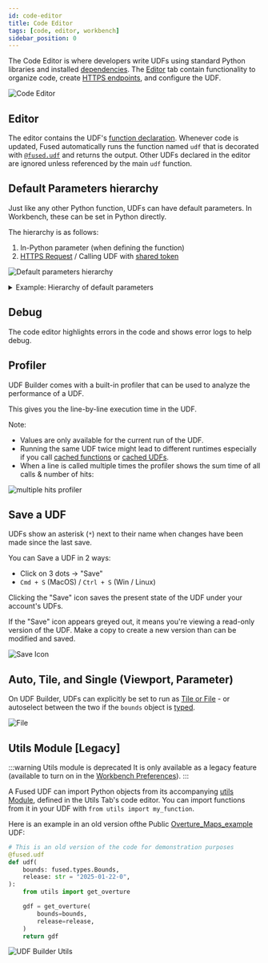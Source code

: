 ```yaml
---
id: code-editor
title: Code Editor
tags: [code, editor, workbench]
sidebar_position: 0
---
```


The Code Editor is where developers write UDFs using standard Python libraries and installed [dependencies](/core-concepts/run-udfs/dependencies/). The [Editor](/workbench/udf-builder/code-editor/#editor) tab contain functionality to organize code, create [HTTPS endpoints](/core-concepts/run-udfs/run-small-udfs/#https-requests), and configure the UDF.

![Code Editor](/img/workbench/udf-builder/code_editor.png)

## Editor

The editor contains the UDF's [function declaration](/core-concepts/write/#function-declaration). Whenever code is updated, Fused automatically runs the function named `udf` that is decorated with [`@fused.udf`](/core-concepts/write/#fusedudf-decorator) and returns the output. Other UDFs declared in the editor are ignored unless referenced by the main `udf` function.

## Default Parameters hierarchy

Just like any other Python function, UDFs can have default parameters. In Workbench, these can be set in Python directly.

The hierarchy is as follows:
1. In-Python parameter (when defining the function)
2. [HTTPS Request](/core-concepts/run-udfs/run-small-udfs/) / Calling UDF with [shared token](/core-concepts/run-udfs/run-small-udfs/#token)

![Default parameters hierarchy](/img/workbench/udf-builder/code_editor/overview_default_params.png)

<details>
<summary>Example: Hierarchy of default parameters</summary>

Let's start with a simple UDF:
```python
@fused.udf
def udf(my_default_param: float = 1.5):
    
    print(f"{my_default_param=}")
    return my_default_param
```

In Workbench, without defining else we would get `1.5` back:

![default python params](/img/workbench/udf-builder/code_editor/default_python_params.png)

Now we can set default parameters in the UDF layer UI:

<ReactPlayer playsinline={true} className="video__player" playing={false} muted={true} controls height="100%" url="https://fused-magic.s3.us-west-2.amazonaws.com/workbench-walkthrough-videos/docs_rewrite/code_editor_setting_default_params_in_UI_compressed2.mp4" width="100%" />

In this case Workbench overwrites the default parameter in the Python code with the value set in the UI:

![Workbench UI overwrites Python default params](/img/workbench/udf-builder/code_editor/workbench_overrides_default_value.png)

And finally, if you call this UDF through HTTPS / Shares token, then the default parameter will of course be overwritten by the value you provide:

![Overwriting in python](/img/workbench/udf-builder/code_editor/overwriting_in_python.png)

</details>

## Debug

The code editor highlights errors in the code and shows error logs to help debug.

<ReactPlayer playsinline={true} className="video__player" playing={false} muted={true} controls height="100%" url="https://fused-magic.s3.us-west-2.amazonaws.com/workbench-walkthrough-videos/docs_rewrite/debug_code_editor_edit4.mp4" width="100%" />

## Profiler

UDF Builder comes with a built-in profiler that can be used to analyze the performance of a UDF.

This gives you the line-by-line execution time in the UDF.

Note:
- Values are only available for the current run of the UDF.
- Running the same UDF twice might lead to different runtimes especially if you call [cached functions](/core-concepts/cache/#caching-any-python-function-fusedcache) or [cached UDFs](/core-concepts/cache/#caching-a-udf).
- When a line is called multiple times the profiler shows the sum time of all calls & number of hits:

![multiple hits profiler](/img/workbench/udf-builder/code_editor/profiler_multiple_hits.gif)


## Save a UDF

UDFs show an asterisk (`*`) next to their name when changes have been made since the last save. 

You can Save a UDF in 2 ways:
- Click on 3 dots -> "Save"
- `Cmd + S` (MacOS) / `Ctrl + S` (Win / Linux)

Clicking the "Save" icon saves the present state of the UDF under your account's UDFs.

If the "Save" icon appears greyed out, it means you're viewing a read-only version of the UDF. Make a copy to create a new version than can be modified and saved.

![Save Icon](/img/save_icon.png)

## Auto, Tile, and Single (Viewport, Parameter)

On UDF Builder, UDFs can explicitly be set to run as [Tile or File](/tutorials/Geospatial%20with%20Fused/filetile/) - or autoselect between the two if the `bounds` object is [typed](/tutorials/Geospatial%20with%20Fused/filetile/#bounds).

![File](/img/workbench/udf-builder/file_tile.png)

## Utils Module [Legacy]

:::warning Utils module is deprecated
It is only available as a legacy feature (available to turn on in the [Workbench Preferences](/workbench/preferences/)).
:::

A Fused UDF can import Python objects from its accompanying [utils Module](/core-concepts/write/#utils-module), defined in the Utils Tab's code editor. You can import functions from it in your UDF with `from utils import my_function`.

Here is an example in an old version ofthe Public [Overture_Maps_example](https://github.com/fusedio/udfs/tree/d9f419dadf6267efc79f0ea2092a4dda0e22cb97/public/Overture_Maps_Example) UDF:

```python showLineNumbers
# This is an old version of the code for demonstration purposes
@fused.udf
def udf(
    bounds: fused.types.Bounds,
    release: str = "2025-01-22-0",
):
    from utils import get_overture

    gdf = get_overture(
        bounds=bounds,
        release=release,
    )
    return gdf
```
![UDF Builder Utils](/img/workbench/udf-builder/utils.png)